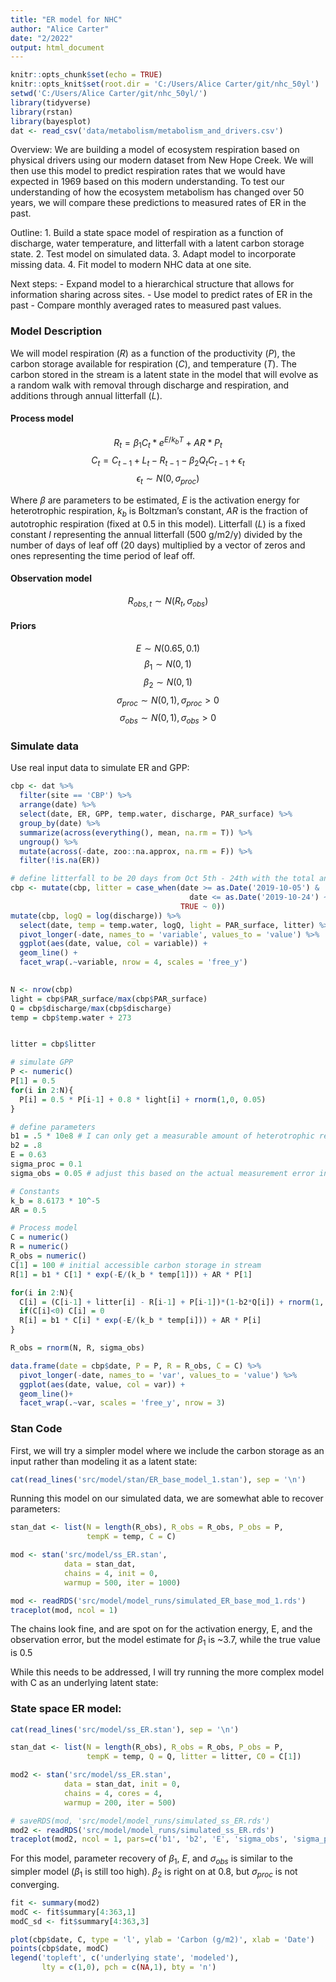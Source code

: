 ```yaml
---
title: "ER model for NHC"
author: "Alice Carter"
date: "2/2022"
output: html_document
---
```

```r
knitr::opts_chunk$set(echo = TRUE)
knitr::opts_knit$set(root.dir = 'C:/Users/Alice Carter/git/nhc_50yl')
setwd('C:/Users/Alice Carter/git/nhc_50yl/')
library(tidyverse)
library(rstan)
library(bayesplot)
dat <- read_csv('data/metabolism/metabolism_and_drivers.csv')

```
Overview: We are building a model of ecosystem respiration based on physical drivers using our modern dataset from New Hope Creek. We will then use this model to predict respiration rates that we would have expected in 1969 based on this modern understanding. To test our understanding of how the ecosystem metabolism has changed over 50 years, we will compare these predictions to measured rates of ER in the past.

Outline:
1. Build a state space model of respiration as a function of discharge, water temperature, and litterfall with a latent carbon storage state. 
2. Test model on simulated data.
3. Adapt model to incorporate missing data.
4. Fit model to modern NHC data at one site.

Next steps:
- Expand model to a hierarchical structure that allows for information sharing across sites.
- Use model to predict rates of ER in the past
- Compare monthly averaged rates to measured past values.

### Model Description

We will model respiration ($R$) as a function of the productivity ($P$), the carbon storage available for respiration ($C$), and temperature ($T$). The carbon stored in the stream is a latent state in the model that will evolve as a random walk with removal through discharge and respiration, and additions through annual litterfall ($L$). 

#### Process model

$$ R_t = \beta_1 C_t * e ^ {E/k_b T} + AR*P_t$$
$$ C_t = C_{t-1} + L_t - R_{t-1} - \beta_2 Q_t C_{t-1} + \epsilon_t$$
$$ \epsilon_t \sim N(0, \sigma_{proc})$$

Where $\beta$ are parameters to be estimated, $E$ is the activation energy for heterotrophic respiration, $k_b$ is Boltzman's constant, $AR$ is the fraction of autotrophic respiration (fixed at 0.5 in this model). Litterfall ($L$) is a fixed constant $l$ representing the annual litterfall (500 g/m2/y) divided by the number of days of leaf off (20 days) multiplied by a vector of zeros and ones representing the time period of leaf off.

#### Observation model

$$R_{obs,t} \sim N(R_t, \sigma_{obs})$$


#### Priors

$$E \sim N(0.65, 0.1)$$
$$\beta_1 \sim N(0, 1)$$
$$\beta_2 \sim N(0,1)$$
$$\sigma_{proc} \sim N(0,1), \sigma_{proc} > 0$$
$$\sigma_{obs} \sim N(0,1), \sigma_{obs} > 0$$

### Simulate data

Use real input data to simulate ER and GPP:

```r
cbp <- dat %>%
  filter(site == 'CBP') %>%
  arrange(date) %>% 
  select(date, ER, GPP, temp.water, discharge, PAR_surface) %>%
  group_by(date) %>%
  summarize(across(everything(), mean, na.rm = T)) %>%
  ungroup() %>%
  mutate(across(-date, zoo::na.approx, na.rm = F)) %>%
  filter(!is.na(ER))

# define litterfall to be 20 days from Oct 5th - 24th with the total annual litter = 500 gC/m2/y, so daily litterfall = 25 gC/m2/d
cbp <- mutate(cbp, litter = case_when(date >= as.Date('2019-10-05') & 
                                        date <= as.Date('2019-10-24') ~ 25,
                                      TRUE ~ 0))
mutate(cbp, logQ = log(discharge)) %>%
  select(date, temp = temp.water, logQ, light = PAR_surface, litter) %>%
  pivot_longer(-date, names_to = 'variable', values_to = 'value') %>%
  ggplot(aes(date, value, col = variable)) +
  geom_line() +
  facet_wrap(.~variable, nrow = 4, scales = 'free_y')
  
```

```r
N <- nrow(cbp)
light = cbp$PAR_surface/max(cbp$PAR_surface)
Q = cbp$discharge/max(cbp$discharge)
temp = cbp$temp.water + 273


litter = cbp$litter

# simulate GPP
P <- numeric()
P[1] = 0.5
for(i in 2:N){
  P[i] = 0.5 * P[i-1] + 0.8 * light[i] + rnorm(1,0, 0.05)
}

# define parameters
b1 = .5 * 10e8 # I can only get a measurable amount of heterotrophic respiration with an extremely high b1 
b2 = .8
E = 0.63
sigma_proc = 0.1
sigma_obs = 0.05 # adjust this based on the actual measurement error in the data

# Constants
k_b = 8.6173 * 10^-5
AR = 0.5

# Process model
C = numeric()
R = numeric()
R_obs = numeric()
C[1] = 100 # initial accessible carbon storage in stream
R[1] = b1 * C[1] * exp(-E/(k_b * temp[1])) + AR * P[1]

for(i in 2:N){
  C[i] = (C[i-1] + litter[i] - R[i-1] + P[i-1])*(1-b2*Q[i]) + rnorm(1, 0, sigma_proc)
  if(C[i]<0) C[i] = 0
  R[i] = b1 * C[i] * exp(-E/(k_b * temp[i])) + AR * P[i]
}

R_obs = rnorm(N, R, sigma_obs)

data.frame(date = cbp$date, P = P, R = R_obs, C = C) %>%
  pivot_longer(-date, names_to = 'var', values_to = 'value') %>%
  ggplot(aes(date, value, col = var)) +
  geom_line()+
  facet_wrap(.~var, scales = 'free_y', nrow = 3)

```

### Stan Code

First, we will try a simpler model where we include the carbon storage as an input rather than modeling it as a latent state:

```r
cat(read_lines('src/model/stan/ER_base_model_1.stan'), sep = '\n')
```

Running this model on our simulated data, we are somewhat able to recover parameters:

```r
stan_dat <- list(N = length(R_obs), R_obs = R_obs, P_obs = P,
                 tempK = temp, C = C)

mod <- stan('src/model/ss_ER.stan', 
            data = stan_dat,
            chains = 4, init = 0,
            warmup = 500, iter = 1000)
```


```r
mod <- readRDS('src/model/model_runs/simulated_ER_base_mod_1.rds')
traceplot(mod, ncol = 1)

```

The chains look fine, and are spot on for the activation energy, E, and the observation error, but the model estimate for $\beta_1$ is ~3.7, while the true value is 0.5

While this needs to be addressed, I will try running the more complex model with C as an underlying latent state:

### State space ER model:

```r
cat(read_lines('src/model/ss_ER.stan'), sep = '\n')
```

```r
stan_dat <- list(N = length(R_obs), R_obs = R_obs, P_obs = P,
                 tempK = temp, Q = Q, litter = litter, C0 = C[1])

mod2 <- stan('src/model/ss_ER.stan', 
            data = stan_dat, init = 0,
            chains = 4, cores = 4, 
            warmup = 200, iter = 500)
```

```r
# saveRDS(mod, 'src/model/model_runs/simulated_ss_ER.rds')
mod2 <- readRDS('src/model/model_runs/simulated_ss_ER.rds')
traceplot(mod2, ncol = 1, pars=c('b1', 'b2', 'E', 'sigma_obs', 'sigma_proc'))
```

For this model, parameter recovery of $\beta_1$, $E$, and $\sigma_{obs}$ is similar to the simpler model ($\beta_1$ is still too high). $\beta_2$ is right on at 0.8, but $\sigma_{proc}$ is not converging.

```r
fit <- summary(mod2)
modC <- fit$summary[4:363,1] 
modC_sd <- fit$summary[4:363,3]

plot(cbp$date, C, type = 'l', ylab = 'Carbon (g/m2)', xlab = 'Date')
points(cbp$date, modC)
legend('topleft', c('underlying state', 'modeled'), 
       lty = c(1,0), pch = c(NA,1), bty = 'n')

```
